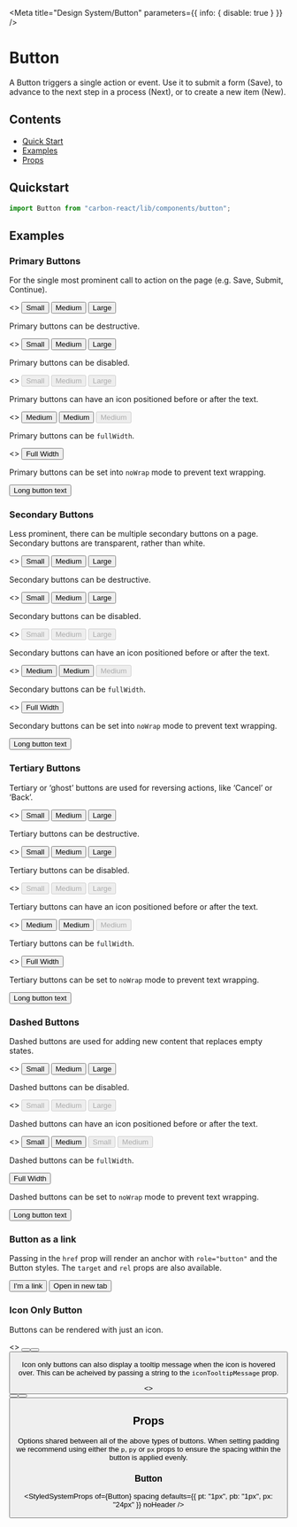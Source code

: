 
<Meta title="Design System/Button" parameters={{ info: { disable: true } }} />

# Button

A Button triggers a single action or event.
Use it to submit a form (Save), to advance to the next step in a process (Next), or to create a new item (New).

## Contents

- [Quick Start](#quick-start)
- [Examples](#examples)
- [Props](#props)

## Quickstart

```javascript
import Button from "carbon-react/lib/components/button";
```

## Examples

### Primary Buttons

For the single most prominent call to action on the page (e.g. Save, Submit, Continue).

<Preview>
  <Story name="primary">
    <>
      <Button buttonType="primary" size="small">
        Small
      </Button>
      <Button buttonType="primary" ml={2}>
        Medium
      </Button>
      <Button buttonType="primary" size="large" ml={2}>
        Large
      </Button>
    </>
  </Story>
</Preview>

Primary buttons can be destructive.

<Preview>
  <Story name="primary/destructive">
    <>
      <Button buttonType="primary" destructive size="small">
        Small
      </Button>
      <Button buttonType="primary" destructive ml={2}>
        Medium
      </Button>
      <Button buttonType="primary" destructive size="large" ml={2}>
        Large
      </Button>
    </>
  </Story>
</Preview>

Primary buttons can be disabled.

<Preview>
  <Story name="primary/disabled">
    <>
      <Button buttonType="primary" disabled size="small">
        Small
      </Button>
      <Button buttonType="primary" disabled ml={2}>
        Medium
      </Button>
      <Button buttonType="primary" disabled size="large" ml={2}>
        Large
      </Button>
    </>
  </Story>
</Preview>

Primary buttons can have an icon positioned before or after the text.

<Preview>
  <Story name="primary/icon">
    <>
      <Button buttonType="primary" iconType="print">
        Medium
      </Button>
      <Button
        buttonType="primary"
        destructive
        iconType="delete"
        iconPosition="after"
        ml={2}
      >
        Medium
      </Button>
      <Button
        buttonType="primary"
        disabled
        iconType="print"
        iconPosition="after"
        ml={2}
      >
        Medium
      </Button>
    </>
  </Story>
</Preview>

Primary buttons can be `fullWidth`.

<Preview>
  <Story name="primary/full-width">
    <>
      <Button buttonType="primary" fullWidth>
        Full Width
      </Button>
    </>
  </Story>
</Preview>

Primary buttons can be set into `noWrap` mode to prevent text wrapping.

<Preview>
  <Story name="primary/noWrap">
    <Button buttonType="primary" noWrap>
      Long button text
    </Button>
  </Story>
</Preview>

### Secondary Buttons

Less prominent, there can be multiple secondary buttons on a page.
Secondary buttons are transparent, rather than white.

<Preview>
  <Story name="secondary">
    <>
      <Button size="small">Small</Button>
      <Button ml={2}>Medium</Button>
      <Button size="large" ml={2}>
        Large
      </Button>
    </>
  </Story>
</Preview>

Secondary buttons can be destructive.

<Preview>
  <Story name="secondary/destructive">
    <>
      <Button destructive size="small">
        Small
      </Button>
      <Button destructive ml={2}>
        Medium
      </Button>
      <Button destructive size="large" ml={2}>
        Large
      </Button>
    </>
  </Story>
</Preview>

Secondary buttons can be disabled.

<Preview>
  <Story name="secondary/disabled">
    <>
      <Button size="small" disabled>
        Small
      </Button>
      <Button disabled ml={2}>
        Medium
      </Button>
      <Button size="large" disabled ml={2}>
        Large
      </Button>
    </>
  </Story>
</Preview>

Secondary buttons can have an icon positioned before or after the text.

<Preview>
  <Story name="secondary/icon">
    <>
      <Button iconType="print">Medium</Button>
      <Button destructive iconType="delete" iconPosition="after" ml={2}>
        Medium
      </Button>
      <Button disabled iconType="print" iconPosition="after" ml={2}>
        Medium
      </Button>
    </>
  </Story>
</Preview>

Secondary buttons can be `fullWidth`.

<Preview>
  <Story name="secondary/full-width">
    <>
      <Button buttonType="secondary" fullWidth>
        Full Width
      </Button>
    </>
  </Story>
</Preview>

Secondary buttons can be set into `noWrap` mode to prevent text wrapping.

<Preview>
  <Story name="secondary/noWrap" parameters={{ chromatic: { disable: true } }}>
    <Button buttonType="secondary" noWrap>
      Long button text
    </Button>
  </Story>
</Preview>

### Tertiary Buttons

Tertiary or ‘ghost’ buttons are used for reversing actions, like ‘Cancel’ or ‘Back’.

<Preview>
  <Story name="tertiary">
    <>
      <Button buttonType="tertiary" size="small">
        Small
      </Button>
      <Button buttonType="tertiary" ml={2}>
        Medium
      </Button>
      <Button buttonType="tertiary" size="large" ml={2}>
        Large
      </Button>
    </>
  </Story>
</Preview>

Tertiary buttons can be destructive.

<Preview>
  <Story name="tertiary/destructive">
    <>
      <Button buttonType="tertiary" destructive size="small">
        Small
      </Button>
      <Button buttonType="tertiary" destructive ml={2}>
        Medium
      </Button>
      <Button buttonType="tertiary" destructive size="large" ml={2}>
        Large
      </Button>
    </>
  </Story>
</Preview>

Tertiary buttons can be disabled.

<Preview>
  <Story name="tertiary/disabled">
    <>
      <Button buttonType="tertiary" disabled size="small">
        Small
      </Button>
      <Button buttonType="tertiary" disabled ml={2}>
        Medium
      </Button>
      <Button buttonType="tertiary" disabled size="large" ml={2}>
        Large
      </Button>
    </>
  </Story>
</Preview>

Tertiary buttons can have an icon positioned before or after the text.

<Preview>
  <Story name="tertiary/icon">
    <>
      <Button buttonType="tertiary" iconType="print">
        Medium
      </Button>
      <Button
        buttonType="tertiary"
        destructive
        iconType="delete"
        iconPosition="after"
        ml={2}
      >
        Medium
      </Button>
      <Button
        buttonType="tertiary"
        disabled
        iconType="print"
        iconPosition="after"
        ml={2}
      >
        Medium
      </Button>
    </>
  </Story>
</Preview>

Tertiary buttons can be `fullWidth`.

<Preview>
  <Story name="tertiary/full-width">
    <>
      <Button buttonType="tertiary" fullWidth>
        Full Width
      </Button>
    </>
  </Story>
</Preview>

Tertiary buttons can be set to `noWrap` mode to prevent text wrapping.

<Preview>
  <Story name="tertiary/noWrap" parameters={{ chromatic: { disable: true } }}>
    <Button buttonType="tertiary" noWrap>
      Long button text
    </Button>
  </Story>
</Preview>

### Dashed Buttons

Dashed buttons are used for adding new content that replaces empty states.

<Preview>
  <Story name="dashed">
    <>
      <Button buttonType="dashed" size="small">
        Small
      </Button>
      <Button buttonType="dashed" ml={2}>
        Medium
      </Button>
      <Button buttonType="dashed" size="large" ml={2}>
        Large
      </Button>
    </>
  </Story>
</Preview>

Dashed buttons can be disabled.

<Preview>
  <Story name="dashed/disabled">
    <>
      <Button buttonType="dashed" disabled size="small">
        Small
      </Button>
      <Button buttonType="dashed" disabled ml={2}>
        Medium
      </Button>
      <Button buttonType="dashed" disabled size="large" ml={2}>
        Large
      </Button>
    </>
  </Story>
</Preview>

Dashed buttons can have an icon positioned before or after the text.

<Preview>
  <Story name="dashed/icon">
    <>
      <Button buttonType="dashed" iconType="add" size="small">
        Small
      </Button>
      <Button buttonType="dashed" iconType="add" iconPosition="after" ml={2}>
        Medium
      </Button>
      <Button buttonType="dashed" disabled iconType="add" size="small" ml={2}>
        Small
      </Button>
      <Button
        buttonType="dashed"
        disabled
        iconType="add"
        iconPosition="after"
        ml={2}
      >
        Medium
      </Button>
    </>
  </Story>
</Preview>

Dashed buttons can be `fullWidth`.

<Preview>
  <Story name="dashed/full-width">
    <Button buttonType="dashed" fullWidth>
      Full Width
    </Button>
  </Story>
</Preview>

Dashed buttons can be set to `noWrap` mode to prevent text wrapping.

<Preview>
  <Story name="dashed/noWrap" parameters={{ chromatic: { disable: true } }}>
    <Button buttonType="dashed" noWrap>
      Long button text
    </Button>
  </Story>
</Preview>

### Button as a link

Passing in the `href` prop will render an anchor with `role="button"` and the Button styles. The `target` and `rel` props are also available.

<Preview>
  <Story name="as a link">
    <Button buttonType="primary" href="/">
      I'm a link
    </Button>
    <Button
      buttonType="primary"
      href="/"
      target="_blank"
      rel="noopener noreferrer"
      ml={4}
    >
      Open in new tab
    </Button>
  </Story>
</Preview>

### Icon Only Button

Buttons can be rendered with just an icon.

<Preview>
  <Story name="icon only button">
    <>
      <Button
        buttonType="primary"
        size="small"
        iconType="bin"
        aria-label="Delete"
      />
      <Button destructive ml={2} iconType="bin" aria-label="Delete" />
      <Button
        buttonType="dashed"
        size="large"
        ml={2}
        iconType="bin"
        aria-label="Delete"
      />
    </>
  </Story>
</Preview>

Icon only buttons can also display a tooltip message when the icon is hovered over. This can be acheived by passing a string to the `iconTooltipMessage` prop.

<Preview>
  <Story
    name="icon only button with tooltip"
    parameters={{ chromatic: { disable: true } }}
  >
    <>
      <Button
        buttonType="primary"
        size="small"
        iconType="bin"
        iconTooltipMessage="This is a tooltip"
        aria-label="Delete"
      />
      <Button
        destructive
        ml={2}
        iconType="bin"
        iconTooltipMessage="This is a tooltip"
        aria-label="Delete"
      />
      <Button
        buttonType="dashed"
        size="large"
        ml={2}
        iconType="bin"
        iconTooltipMessage="This is a tooltip"
        aria-label="Delete"
      />
    </>
  </Story>
</Preview>

## Props

Options shared between all of the above types of buttons. When setting padding we recommend using either the `p`, `py`
or `px` props to ensure the spacing within the button is applied evenly.

### Button

<StyledSystemProps
  of={Button}
  spacing
  defaults={{ pt: "1px", pb: "1px", px: "24px" }}
  noHeader
/>
